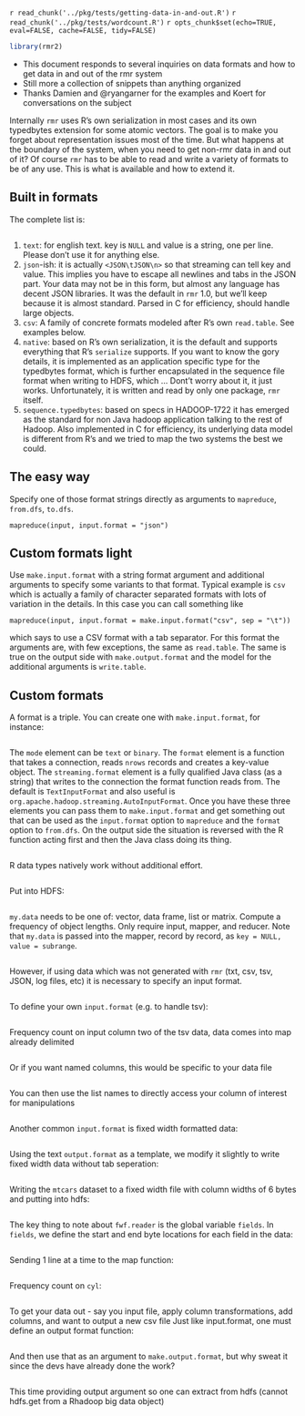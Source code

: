 `r read_chunk('../pkg/tests/getting-data-in-and-out.R')`
`r read_chunk('../pkg/tests/wordcount.R')`
`r opts_chunk$set(echo=TRUE, eval=FALSE, cache=FALSE, tidy=FALSE)`
```r
library(rmr2)
```

* This document responds to several inquiries on data formats and how to get data in and out of the rmr system
* Still more a collection of snippets than anything organized
* Thanks Damien  and @ryangarner for the examples and Koert for conversations on the subject

Internally `rmr` uses R's own serialization in most cases and its own typedbytes extension for some atomic vectors. The goal is to make you forget about representation issues most of the time. But what happens at the boundary of the
system, when you need to get non-rmr data in and out of it? Of course `rmr` has to be able to read and write a variety of formats to be of any use. This is what is available and how to extend it.

## Built in formats

The complete list is:
```r
```

1. `text`: for english text. key is `NULL` and value is a string, one per line. Please don't use it for anything else.
1. `json`-ish: it is actually `<JSON\tJSON\n>` so that streaming can tell key and value. This implies you have to escape all newlines and tabs in the JSON part. Your data may not be in this form, but almost any
language has decent JSON libraries. It was the default in `rmr` 1.0, but we'll keep because it is almost standard. Parsed in C for efficiency, should handle large objects.
1. `csv`: A family of concrete formats modeled after R's own `read.table`. See examples below.
1. `native`: based on R's own serialization, it is the default and supports everything that R's `serialize` supports. If you want to know the gory details, it is implemented as an application specific type for the typedbytes format, which is further encapsulated in the sequence file format when writing to HDFS, which ... Dont't worry about it, it just works. Unfortunately, it is written and read by only one package, `rmr` itself.
1. `sequence.typedbytes`: based on specs in HADOOP-1722 it has emerged as the standard for non Java hadoop application talking to the rest of Hadoop. Also implemented in C for efficiency, its underlying data model is different from R's and we tried to map the two systems the best we could.

## The easy way

Specify one of those format strings directly as arguments to `mapreduce`, `from.dfs`, `to.dfs`.

```
mapreduce(input, input.format = "json")
```

## Custom formats light
Use `make.input.format` with a string format argument and additional arguments to specify some variants to that format. Typical example is `csv` which is actually a family of character separated formats with lots of variation in the details. In this case you can call something like
```
mapreduce(input, input.format = make.input.format("csv", sep = "\t"))
```
which says to use a CSV format with a tab separator. For this format the arguments are, with few exceptions, the same as `read.table`. The same is true on the output side with `make.output.format` and the model for the additional arguments is `write.table`.

## Custom formats 
A format is a triple. You can create one with `make.input.format`, for instance:
```r
```

The `mode` element can be `text` or `binary`. The `format` element is a function that takes a connection, reads `nrows` records and creates a key-value object. The `streaming.format` element is a fully qualified Java class (as a string) that writes to the connection the format function reads from. The default is `TextInputFormat` and also useful is `org.apache.hadoop.streaming.AutoInputFormat`. Once you have these three elements you can pass them to `make.input.format` and get something out that can be used as the `input.format` option to `mapreduce` and the `format`  option to `from.dfs`. On the output side the situation is reversed with the R function acting first and then the Java class doing its thing.

```r
```

R data types natively work without additional effort.

```r
```

Put into HDFS:
```r
```
`my.data` needs to be one of: vector, data frame, list or matrix. 
Compute a frequency of object lengths.  Only require input, mapper, and reducer. Note that `my.data` is passed into the mapper, record by
record, as `key = NULL, value = subrange`. 

```r
```

However, if using data which was not generated with `rmr` (txt, csv, tsv, JSON, log files, etc) it is necessary to specify an input format. 


```r
```

To define your own `input.format` (e.g. to handle tsv):


```r
```

Frequency count on input column two of the tsv data, data comes into map already delimited

```r
```

Or if you want named columns, this would be specific to your data file

```r
```

You can then use the list names to directly access your column of interest for manipulations
```r
```

Another common `input.format` is fixed width formatted data:
```r
```

Using the text `output.format` as a template, we modify it slightly to write fixed width data without tab seperation:
```r
```

Writing the `mtcars` dataset to a fixed width file with column widths of 6 bytes and putting into hdfs:
```r
```

The key thing to note about `fwf.reader` is the global variable `fields`. In `fields`, we define the start and
end byte locations for each field in the data:
```r
```

Sending 1 line at a time to the map function:
```r
```

Frequency count on `cyl`:
```r
```


To get your data out - say you input file, apply column transformations, add columns, and want to output a new csv file
Just like input.format, one must define an output format function:

```r
```

And then use that as an argument to `make.output.format`, but why sweat it since the devs have already done the work?

```r
```

This time providing output argument so one can extract from hdfs (cannot hdfs.get from a Rhadoop big data object)

```r
```

